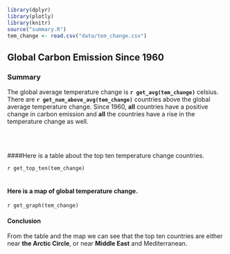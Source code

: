 ```r
library(dplyr)
library(plotly)
library(knitr)
source("summary.R")
tem_change <- read.csv("data/tem_change.csv")

```

## Global Carbon Emission Since 1960


### Summary

The global average temperature change is **`r get_avg(tem_change)`** celsius. There are **`r get_num_above_avg(tem_change)`** countries above the global average temperature change. Since 1960, **all** countries have a positive change in carbon emission and **all** the countries have a rise in the temperature change as well.

<br><br>


####Here is a table about the top ten temperature change countries.

`r get_top_ten(tem_change)`
<br><br>





#### Here is a map of global temperature change.

`r get_graph(tem_change)`

#### Conclusion
From the table and the map we can see that the top ten countries are either near **the Arctic Circle**, or near **Middle East** and Mediterranean.
